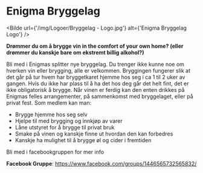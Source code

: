 # Enigma Bryggelag


<Bilde url={'/img/Logoer/Bryggelag - Logo.jpg'} alt={'Enigma Bryggelag Logo'} />


<Cookie />

**Drømmer du om å brygge vin in the comfort of your own home? (eller drømmer du kanskje bare om ekstremt billig alkohol?)**


Bli med i Enigmas splitter nye bryggelag. Du trenger ikke kunne noe om hverken vin eller brygging, alle er velkommen.
Bryggingen fungerer slik at det går på tur hvem har bryggetkaret hjemme hos seg i ca 1 til 2 uker av gangen. Hvis du ikke har plass til å ha det hos deg går det helt fint, det er ikke obligatorisk å brygge.
Når vinen er ferdig kan den enten drikkes på Enigmas felles arrangementer, på sammenkomst med bryggelaget, eller på privat fest.
Som medlem kan man:
- Brygge hjemme hos seg selv
- Hjelpe til med brygging og innkjøp av varer
- Låne utstyret for å brygge til privat bruk
- Smake på vinen og kanskje finne ut hvordan den kan forbedres
- Kanskje ha mulighet til å brygge øl og cider i fremtiden

Bli med i facebookgruppen for mer info

**Facebook Gruppe**: <a href='https://www.facebook.com/groups/1446565732565832/'>https://www.facebook.com/groups/1446565732565832/</a>